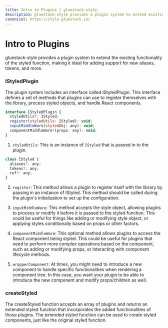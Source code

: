 ```yaml
---
title: Intro to Plugins | gluestack-style
description: gluestack-style provides a plugin system to extend existing functionality of styled function. It's a great way to add support for new aliases, tokens and beyond.
canonical: https://style.gluestack.io/
---
```



<Meta title="plugins/Intro to Plugins" />

# Intro to Plugins

gluestack-style provides a plugin system to extend the existing functionality of the styled function, making it ideal for adding support for new aliases, tokens, and more.

### IStyledPlugin

The plugin system includes an interface called IStyledPlugin. This interface defines a set of methods that plugins can use to register themselves with the library, process styled objects, and handle React components.

```js
interface IStyledPlugin {
  styledUtils?: IStyled;
  register(styledUtils: IStyled): void;
  inputMiddleWare(styledObj: any): void;
  componentMiddleWare?(props: any): void;
}
```

1. `styledUtils`: This is an instance of `IStyled` that is passed in to the plugin.

```js
class IStyled {
  aliases?: any;
  tokens?: any;
  ref?: any;
}
```

2. `register`: This method allows a plugin to register itself with the library by passing in an instance of IStyled. This method should be called during the plugin's initialization to set up the configuration.

3. `inputMiddleWare`: This method accepts the style object, allowing plugins to process or modify it before it is passed to the styled function. This could be useful for things like adding or modifying style object, or applying styles conditionally based on props or other factors.

4. `componentMiddleWare`: This optional method allows plugins to access the React component being styled. This could be useful for plugins that need to perform more complex operations based on the component, such as adding or modifying props, or interacting with component lifecycle methods.

5. `wrapperComponent`: At times, you might need to introduce a new component to handle specific functionalities when rendering a component tree. In this case, you want your plugin to be able to introduce the new component and modify props/children as well.

### createStyled

The createStyled function accepts an array of plugins and returns an extended styled function that incorporates the added functionalities of those plugins. The extended styled function can be used to create styled components, just like the original styled function.
